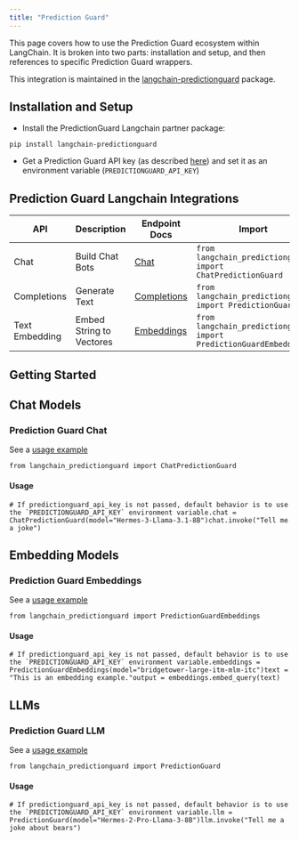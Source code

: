 ```yaml
---
title: "Prediction Guard"
---
```


This page covers how to use the Prediction Guard ecosystem within LangChain. It is broken into two parts: installation and setup, and then references to specific Prediction Guard wrappers.

This integration is maintained in the [langchain-predictionguard](https://github.com/predictionguard/langchain-predictionguard) package.

## Installation and Setup

* Install the PredictionGuard Langchain partner package:

```
pip install langchain-predictionguard
```

* Get a Prediction Guard API key (as described [here](https://docs.predictionguard.com/)) and set it as an environment variable (`PREDICTIONGUARD_API_KEY`)

## Prediction Guard Langchain Integrations

| API            | Description              | Endpoint Docs                                                                           | Import                                                            | Example Usage                                                                         |
| -------------- | ------------------------ | --------------------------------------------------------------------------------------- | ----------------------------------------------------------------- | ------------------------------------------------------------------------------------- |
| Chat           | Build Chat Bots          | [Chat](https://docs.predictionguard.com/api-reference/api-reference/chat-completions)   | `from langchain_predictionguard import ChatPredictionGuard`       | [ChatPredictionGuard.ipynb](/oss/integrations/chat/predictionguard)                 |
| Completions    | Generate Text            | [Completions](https://docs.predictionguard.com/api-reference/api-reference/completions) | `from langchain_predictionguard import PredictionGuard`           | [PredictionGuard.ipynb](/oss/integrations/llms/predictionguard)                     |
| Text Embedding | Embed String to Vectores | [Embeddings](https://docs.predictionguard.com/api-reference/api-reference/embeddings)   | `from langchain_predictionguard import PredictionGuardEmbeddings` | [PredictionGuardEmbeddings.ipynb](/oss/integrations/text_embedding/predictionguard) |

## Getting Started

## Chat Models

### Prediction Guard Chat

See a [usage example](/oss/integrations/chat/predictionguard)

```
from langchain_predictionguard import ChatPredictionGuard
```

#### Usage

```
# If predictionguard_api_key is not passed, default behavior is to use the `PREDICTIONGUARD_API_KEY` environment variable.chat = ChatPredictionGuard(model="Hermes-3-Llama-3.1-8B")chat.invoke("Tell me a joke")
```

## Embedding Models

### Prediction Guard Embeddings

See a [usage example](/oss/integrations/text_embedding/predictionguard)

```
from langchain_predictionguard import PredictionGuardEmbeddings
```

#### Usage

```
# If predictionguard_api_key is not passed, default behavior is to use the `PREDICTIONGUARD_API_KEY` environment variable.embeddings = PredictionGuardEmbeddings(model="bridgetower-large-itm-mlm-itc")text = "This is an embedding example."output = embeddings.embed_query(text)
```

## LLMs

### Prediction Guard LLM

See a [usage example](/oss/integrations/llms/predictionguard)

```
from langchain_predictionguard import PredictionGuard
```

#### Usage

```
# If predictionguard_api_key is not passed, default behavior is to use the `PREDICTIONGUARD_API_KEY` environment variable.llm = PredictionGuard(model="Hermes-2-Pro-Llama-3-8B")llm.invoke("Tell me a joke about bears")
```
